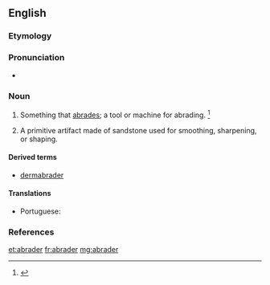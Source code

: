 ==English==

===Etymology===
{{suffix|abrade|er|lang=en}}

===Pronunciation===
* {{a|US}} {{IPA|/əˈbɹeɪ.dɚ/|lang=en}}

===Noun===
{{en-noun}}

# Something that [[abrade|abrades]]; a tool or machine for abrading. {{defdate|First attested in the late 19<sup>th</sup> century.}}<ref>{{R:SOED5|page=7}}</ref>
# {{context|archaeology|lang=en}} A primitive artifact made of sandstone used for smoothing, sharpening, or shaping.

====Derived terms====
* [[dermabrader]]

====Translations====
{{trans-top|tool or machine for abrading}}
* Portuguese: {{t|pt|abrasor|m}}
{{trans-mid}}
{{trans-bottom}}

===References===
<references/>

[[et:abrader]]
[[fr:abrader]]
[[mg:abrader]]